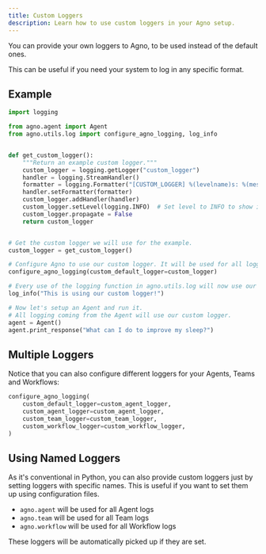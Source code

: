 ```yaml
---
title: Custom Loggers
description: Learn how to use custom loggers in your Agno setup.
---
```


You can provide your own loggers to Agno, to be used instead of the default ones.

This can be useful if you need your system to log in any specific format.

## Example

```python
import logging

from agno.agent import Agent
from agno.utils.log import configure_agno_logging, log_info


def get_custom_logger():
    """Return an example custom logger."""
    custom_logger = logging.getLogger("custom_logger")
    handler = logging.StreamHandler()
    formatter = logging.Formatter("[CUSTOM_LOGGER] %(levelname)s: %(message)s")
    handler.setFormatter(formatter)
    custom_logger.addHandler(handler)
    custom_logger.setLevel(logging.INFO)  # Set level to INFO to show info messages
    custom_logger.propagate = False
    return custom_logger


# Get the custom logger we will use for the example.
custom_logger = get_custom_logger()

# Configure Agno to use our custom logger. It will be used for all logging.
configure_agno_logging(custom_default_logger=custom_logger)

# Every use of the logging function in agno.utils.log will now use our custom logger.
log_info("This is using our custom logger!")

# Now let's setup an Agent and run it.
# All logging coming from the Agent will use our custom logger.
agent = Agent()
agent.print_response("What can I do to improve my sleep?")
```

## Multiple Loggers

Notice that you can also configure different loggers for your Agents, Teams and Workflows:

```python
configure_agno_logging(
    custom_default_logger=custom_agent_logger,
    custom_agent_logger=custom_agent_logger,
    custom_team_logger=custom_team_logger,
    custom_workflow_logger=custom_workflow_logger,
)
```

## Using Named Loggers

As it's conventional in Python, you can also provide custom loggers just by setting loggers with specific names. This is useful if you want to set them up using configuration files.

- `agno.agent` will be used for all Agent logs
- `agno.team` will be used for all Team logs
- `agno.workflow` will be used for all Workflow logs

These loggers will be automatically picked up if they are set.
